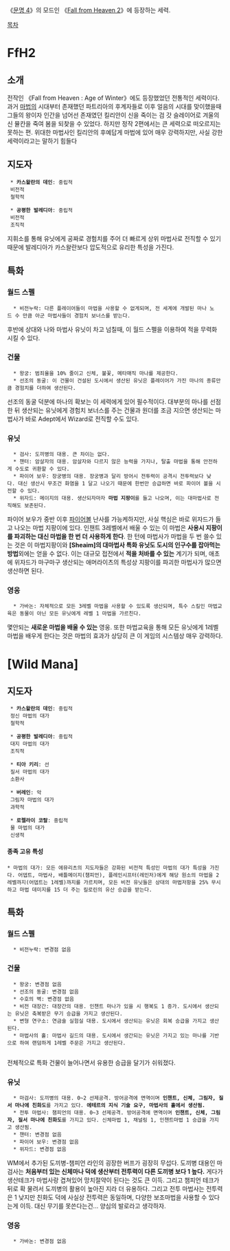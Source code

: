 《[[문명 4]]》의 모드인 《[[Fall from Heaven 2]]》에 등장하는 세력. 

[[목차]]
= FfH2 =
== 소개 ==
전작인 《Fall from Heaven : Age of Winter》에도 등장했었던 전통적인 세력이다. 과거 [[마법]]의 시대부터 존재했던 파트리아의 후계자들로 이후 얼음의 시대를 맞이했을때 그들의 왕이자 인간을 넘어선 존재였던 킬리안이 신을 죽이는 검 갓 슬레이어로 겨울의 신 뮬칸을 죽여 봄을 되찾을 수 있었다. 하지만 정작 2편에서는 큰 세력으로 떠오르지는 못하는 편. 위대한 마법사인 킬리안의 후예답게 마법에 있어 매우 강력하지만, 사실 강한 세력이라고는 말하기 힘들다

== 지도자 ==
  * '''카스왈란의 데인''': 중립적
  비전적
  철학적

  * '''공평한 발레디아''': 중립적
  비전적
  조직적

지휘소를 통해 유닛에게 공짜로 경험치를 주어 더 빠르게 상위 마법사로 전직할 수 있기 때문에 발레디아가 카스왈란보다 압도적으로 유리한 특성을 가진다.

== 특화 ==
=== 월드 스펠 ===
   * 비전누락: 다른 플레이어들이 마법을 사용할 수 없게되며, 전 세계에 개발된 마나 노드 수 만큼 아군 마법사들이 경험치 보너스를 받는다.

후반에 상대와 나와 마법사 유닛이 차고 넘칠때, 이 월드 스펠을 이용하여 적을 무력화 시킬 수 있다.
=== 건물 ===
   * 왕궁: 범죄율을 10% 줄이고 신체, 불꽃, 메타매직 마나를 제공한다.
   * 선조의 동굴: 이 건물이 건설된 도시에서 생산된 유닛은 플레이어가 가진 마나의 종류만큼 경험치를 더하여 생산된다.

선조의 동굴 덕분에 마나의 확보는 이 세력에게 있어 필수적이다. 대부분의 마나를 선점한 뒤 생산되는 유닛에게 경험치 보너스를 주는 건물과 원더를 조금 지으면 생산되는 마법사가 바로 Adept에서 Wizard로 전직할 수도 있다.
=== 유닛 ===
   * 검사: 도끼병의 대용. 큰 차이는 없다.
   * 챈터: 암살자의 대용. 암살자와 다르지 않은 능력을 가지나, 탈출 마법을 통해 안전하게 수도로 귀환할 수 있다.
   * 파이어 보우: 장궁병의 대용. 장궁병과 달리 방어시 전투력이 공격시 전투력보다 낮다. 대신 생산시 무조건 화염을 1 달고 나오기 때문에 한번만 승급하면 바로 파이어 볼을 시전할 수 있다.
   * 위자드: 메이지의 대용. 생산되자마자 '''마법 지팡이'''를 들고 나오며, 이는 대마법사로 전직해도 보존된다.

파이어 보우가 중반 이후 [[파이어볼]] 난사를 가능케하지만, 사실 핵심은 바로 위자드가 들고 나오는 마법 지팡이에 있다. 인챈트 3레벨에서 배울 수 있는 이 마법은 '''사용시 지팡이를 파괴하는 대신 마법을 한 번 더 사용하게 한다'''. 한 턴에 마법사가 마법을 두 번 쓸수 있는 것은 이 마법지팡이와 '''[Sheaim]의 대마법사 특화 유닛도 도시의 인구수를 잡아먹는 방법'''외에는 얻을 수 없다. 이는 대규모 접전에서 '''적을 처바를 수 있는''' 계기가 되며, 애초에 위자드가 마구마구 생산되는 애머라이츠의 특성상 지팡이를 파괴한 마법사가 많으면 생산하면 된다.       
=== 영웅 ===
   * 가바논: 자체적으로 모든 3레벨 마법을 사용할 수 있도록 생산되며, 특수 스킬인 마법교육은 동물이 아닌 모든 유닛에게 레벨 1 마법을 가르친다.

몇안되는 '''새로운 마법을 배울 수 있는''' 영웅. 또한 마법교육을 통해 모든 유닛에게 1레벨 마법을 배우게 한다는 것은 마법의 효과가 상당히 큰 이 게임의 시스템상 매우 강력하다. 

= [Wild Mana] =
== 지도자 ==
  * '''카스왈란의 데인''': 중립적
  정신 마법의 대가
  철학적

  * '''공평한 발레디아''': 중립적
  대지 마법의 대가
  조직적

  * '''티아 키리''': 선
  질서 마법의 대가
  소환사

  * '''버레인''': 악
  그림자 마법의 대가
  과학적

  * '''로렐라이 코랄''': 중립적
  물 마법의 대가
  신생적

==== 종족 고유 특성 ====
 * 마법의 대가: 모든 에뮤리츠의 지도자들은 강화된 비전적 특성인 마법의 대가 특성을 가진다. 어뎁트, 마법사, 배틀메이지(챔피언), 플레인시프터(레인저)에게 해당 원소의 마법을 2레벨까지(어뎁트는 1레벨)까지를 가르치며, 모든 비전 유닛들은 상대의 마법저항을 25% 무시하고 마법 데미지를 15 더 주는 킬로린의 유산 승급을 받는다.
== 특화 ==
=== 월드 스펠 ===
   * 비전누락: 변경점 없음
=== 건물 ===
   * 왕궁: 변경점 없음
   * 선조의 동굴: 변경점 없음
   * 수호의 벽: 변경점 없음   
   * 비전 대장간: 대장간의 대용. 인챈트 마나가 있을 시 행복도 1 증가. 도시에서 생산되는 유닛은 축복받은 무기 승급을 가지고 생산된다.
   * 변형 연구소: 연금술 실험실 대용. 도시에서 생산되는 유닛은 회복 승급을 가지고 생산된다.
   * 마법사의 홀: 마법사 길드의 대용. 도시에서 생간되는 유닛은 가지고 있는 마나를 기반으로 하여 랜덤하게 1레벨 주문은 가지고 생산된다.
   
전체적으로 특화 건물이 늘어나면서 유용한 승급을 달기가 쉬워졌다.
=== 유닛 ===
   * 마검사: 도끼병의 대용. 0~2 선제공격. 방어공격에 면역이며 '''인챈트, 신체, 그림자, 질서 마나에 친화도'''를 가지고 있다. '''에테르의 지식 기술 요구, 마법사의 홀에서 생산됨.'''
   * 전투 마법사: 챔피언의 대용. 0~3 선제공격. 방어공격에 면역이며 '''인챈트, 신체, 그림자, 질서 마나에 친화도'''를 가지고 있다. 신체마법 1, 채널링 1, 인챈트마법 1 승급을 가지고 생산됨.
   * 챈터: 변경점 없음
   * 파이어 보우: 변경점 없음
   * 위자드: 변경점 없음

WM에서 추가된 도끼병-챔피언 라인의 굉장한 버프가 굉장히 무섭다. 도끼병 대용인 마검사는 '''처음부터  있는 신체마나 덕에 생산부터 전투력이 다른 도끼병 보다 1 높다.''' 게다가 생산테크가 마법사랑 겹쳐있어 망치절약이 된다는 것도 큰 이득. 그리고 챔피언 테크가 뒤로 확 물려서 도끼병의 활용이 높아진 지라 더 유용하다. 그리고 전투 마법사는 전투력은 1 낮지만 친화도 덕에 사실상 전투력은 동일하며, 다양한 보조마법을 사용할 수 있다는게 이득. 대신 무기를 못쓴다는건... 양심의 발로라고 생각하자.      
=== 영웅 ===
   * 가바논: 변경점 없음
